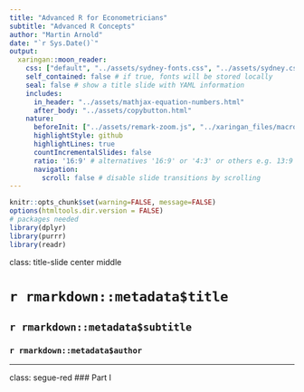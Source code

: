 ```yaml
---
title: "Advanced R for Econometricians"
subtitle: "Advanced R Concepts"
author: "Martin Arnold"
date: "`r Sys.Date()`"
output:
  xaringan::moon_reader:
    css: ["default", "../assets/sydney-fonts.css", "../assets/sydney.css", "../assets/title_slides.css", "../xaringan_files/custom.css"]
    self_contained: false # if true, fonts will be stored locally
    seal: false # show a title slide with YAML information
    includes:
      in_header: "../assets/mathjax-equation-numbers.html"
      after_body: "../assets/copybutton.html"
    nature:
      beforeInit: ["../assets/remark-zoom.js", "../xaringan_files/macros.js", "https://platform.twitter.com/widgets.js"]
      highlightStyle: github
      highlightLines: true
      countIncrementalSlides: false
      ratio: '16:9' # alternatives '16:9' or '4:3' or others e.g. 13:9
      navigation:
        scroll: false # disable slide transitions by scrolling
---
```


```r
knitr::opts_chunk$set(warning=FALSE, message=FALSE)
options(htmltools.dir.version = FALSE)
# packages needed
library(dplyr)
library(purrr)
library(readr)
```

class: title-slide center middle

# `r rmarkdown::metadata$title`
## `r rmarkdown::metadata$subtitle`
### `r rmarkdown::metadata$author`

---
class: segue-red
### Part I

